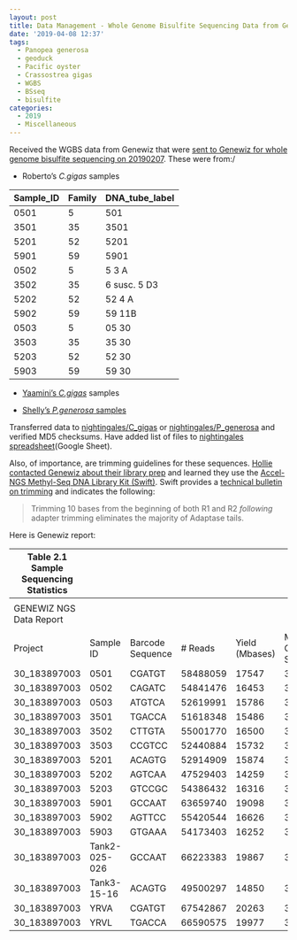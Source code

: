 ```yaml
---
layout: post
title: Data Management - Whole Genome Bisulfite Sequencing Data from Genewiz Received
date: '2019-04-08 12:37'
tags:
  - Panopea generosa
  - geoduck
  - Pacific oyster
  - Crassostrea gigas
  - WGBS
  - BSseq
  - bisulfite
categories:
  - 2019
  - Miscellaneous
---
```


Received the WGBS data from Genewiz that were [sent to Genewiz for whole genome bisulfite sequencing on 20190207](https://robertslab.github.io/sams-notebook/posts/2019/2019-02-07-Samples-Submitted-Robertos-C.gigas-DNA-for-Whole-Genome-Bisulfite-Sequencing-Genewiz.html). These were from:/

- Roberto's _C.gigas_ samples

| Sample_ID | Family | DNA_tube_label |
|-----------|--------|----------------|
| 0501      | 5      | 501            |
| 3501      | 35     | 3501           |
| 5201      | 52     | 5201           |
| 5901      | 59     | 5901           |
| 0502      | 5      | 5 3 A          |
| 3502      | 35     | 6 susc. 5 D3   |
| 5202      | 52     | 52 4 A         |
| 5902      | 59     | 59 11B         |
| 0503      | 5      | 05 30          |
| 3503      | 35     | 35 30          |
| 5203      | 52     | 52 30          |
| 5903      | 59     | 59 30          |

- [Yaamini's _C.gigas_](https://yaaminiv.github.io/WGBS-Samples/) samples

- [Shelly's _P.generosa_ samples](https://shellytrigg.github.io/38th-post/)

Transferred data to [nightingales/C_gigas](http://owl.fish.washington.edu/nightingales/C_gigas/) or [nightingales/P_generosa](http://owl.fish.washington.edu/nightingales/P_generosa/) and verified MD5 checksums. Have added list of files to [nightingales spreadsheet](https://docs.google.com/spreadsheets/d/1_XqIOPVHSBVGscnjzDSWUeRL7HUHXfaHxVzec-I-8Xk/edit#gid=0)(Google Sheet).

Also, of importance, are trimming guidelines for these sequences. [Hollie contacted Genewiz about their library prep](https://genefish.slack.com/archives/CD9M5LSFK/p1552084666004400) and learned they use the [Accel-NGS Methyl-Seq DNA Library Kit (Swift)](https://swiftbiosci.com/products/accel-ngs-methyl-seq-dna-library-kit/accel-ngs-methyl-seq-dna-library-kit/). Swift provides a [technical bulletin on trimming](https://swiftbiosci.com/wp-content/uploads/2016/09/16-0853-Tail-Trim-TN.pdf) and indicates the following:

> Trimming 10 bases from the beginning of both R1 and R2 _following_ adapter trimming eliminates the majority of Adaptase tails.


Here is Genewiz report:

| Table 2.1 Sample Sequencing Statistics |               |                  |          |                |                    |               |
|----------------------------------------|---------------|------------------|----------|----------------|--------------------|---------------|
|                                        |               |                  |          |                |                    |               |
| GENEWIZ NGS Data Report                |               |                  |          |                |                    |               |
|                                        |               |                  |          |                |                    |               |
| Project                                | Sample ID     | Barcode Sequence | # Reads  | Yield (Mbases) | Mean Quality Score | % Bases >= 30 |
| 30_183897003                           | 0501          | CGATGT           | 58488059 | 17547          | 35.42              | 81.73         |
| 30_183897003                           | 0502          | CAGATC           | 54841476 | 16453          | 35.43              | 81.79         |
| 30_183897003                           | 0503          | ATGTCA           | 52619991 | 15786          | 35.28              | 81.2          |
| 30_183897003                           | 3501          | TGACCA           | 51618348 | 15486          | 35.58              | 82.35         |
| 30_183897003                           | 3502          | CTTGTA           | 55001770 | 16500          | 35.54              | 82.17         |
| 30_183897003                           | 3503          | CCGTCC           | 52440884 | 15732          | 34.94              | 80.05         |
| 30_183897003                           | 5201          | ACAGTG           | 52914909 | 15874          | 35.69              | 82.72         |
| 30_183897003                           | 5202          | AGTCAA           | 47529403 | 14259          | 35.48              | 81.98         |
| 30_183897003                           | 5203          | GTCCGC           | 54386432 | 16316          | 35.08              | 80.52         |
| 30_183897003                           | 5901          | GCCAAT           | 63659740 | 19098          | 35.42              | 81.74         |
| 30_183897003                           | 5902          | AGTTCC           | 55420544 | 16626          | 35.43              | 81.8          |
| 30_183897003                           | 5903          | GTGAAA           | 54173403 | 16252          | 37.06              | 88.07         |
| 30_183897003                           | Tank2-025-026 | GCCAAT           | 66223383 | 19867          | 37.04              | 87.98         |
| 30_183897003                           | Tank3-15-16   | ACAGTG           | 49500297 | 14850          | 36.96              | 87.73         |
| 30_183897003                           | YRVA          | CGATGT           | 67542867 | 20263          | 37.1               | 88.14         |
| 30_183897003                           | YRVL          | TGACCA           | 66590575 | 19977          | 37.05              | 87.99         |
